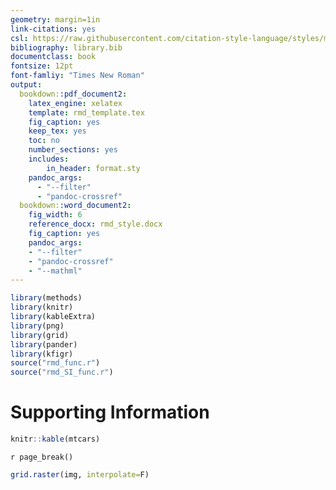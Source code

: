 ```yaml
---
geometry: margin=1in
link-citations: yes
csl: https://raw.githubusercontent.com/citation-style-language/styles/master/ecology.csl
bibliography: library.bib
documentclass: book
fontsize: 12pt
font-famliy: "Times New Roman"
output:
  bookdown::pdf_document2:
    latex_engine: xelatex
    template: rmd_template.tex
    fig_caption: yes
    keep_tex: yes
    toc: no
    number_sections: yes
    includes:
        in_header: format.sty
    pandoc_args:
      - "--filter"
      - "pandoc-crossref"
  bookdown::word_document2:
    fig_width: 6
    reference_docx: rmd_style.docx
    fig_caption: yes
    pandoc_args:
    - "--filter"
    - "pandoc-crossref"
    - "--mathml"
---
```



```r
library(methods)
library(knitr)
library(kableExtra)
library(png)
library(grid)
library(pander)
library(kfigr)
source("rmd_func.r")
source("rmd_SI_func.r")
```



# Supporting Information

```r
knitr::kable(mtcars)
```

`r page_break()`

```r
grid.raster(img, interpolate=F)

```

